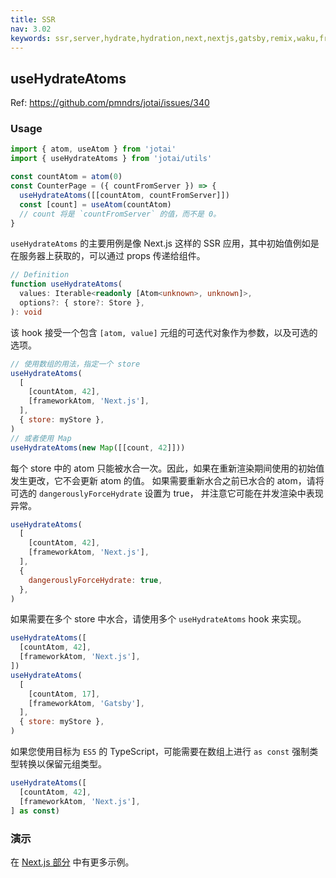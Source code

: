 ```yaml
---
title: SSR
nav: 3.02
keywords: ssr,server,hydrate,hydration,next,nextjs,gatsby,remix,waku,framework
---
```


## useHydrateAtoms

Ref: https://github.com/pmndrs/jotai/issues/340

### Usage

```js
import { atom, useAtom } from 'jotai'
import { useHydrateAtoms } from 'jotai/utils'

const countAtom = atom(0)
const CounterPage = ({ countFromServer }) => {
  useHydrateAtoms([[countAtom, countFromServer]])
  const [count] = useAtom(countAtom)
  // count 将是 `countFromServer` 的值，而不是 0。
}
```

`useHydrateAtoms` 的主要用例是像 Next.js 这样的 SSR 应用，其中初始值例如是在服务器上获取的，可以通过 props 传递给组件。

```ts
// Definition
function useHydrateAtoms(
  values: Iterable<readonly [Atom<unknown>, unknown]>,
  options?: { store?: Store },
): void
```

该 hook 接受一个包含 `[atom, value]` 元组的可迭代对象作为参数，以及可选的选项。

```js
// 使用数组的用法，指定一个 store
useHydrateAtoms(
  [
    [countAtom, 42],
    [frameworkAtom, 'Next.js'],
  ],
  { store: myStore },
)
// 或者使用 Map
useHydrateAtoms(new Map([[count, 42]]))
```

每个 store 中的 atom 只能被水合一次。因此，如果在重新渲染期间使用的初始值发生更改，它不会更新 atom 的值。
如果需要重新水合之前已水合的 atom，请将可选的 `dangerouslyForceHydrate` 设置为 true，
并注意它可能在并发渲染中表现异常。

```js
useHydrateAtoms(
  [
    [countAtom, 42],
    [frameworkAtom, 'Next.js'],
  ],
  {
    dangerouslyForceHydrate: true,
  },
)
```

如果需要在多个 store 中水合，请使用多个 `useHydrateAtoms` hook 来实现。

```js
useHydrateAtoms([
  [countAtom, 42],
  [frameworkAtom, 'Next.js'],
])
useHydrateAtoms(
  [
    [countAtom, 17],
    [frameworkAtom, 'Gatsby'],
  ],
  { store: myStore },
)
```

如果您使用目标为 `ES5` 的 TypeScript，可能需要在数组上进行 `as const` 强制类型转换以保留元组类型。

```ts
useHydrateAtoms([
  [countAtom, 42],
  [frameworkAtom, 'Next.js'],
] as const)
```

### 演示

<Stackblitz id="stackblitz-starters-b7cvxi" file="pages%2Findex.tsx" />

在 [Next.js 部分](../guides/nextjs.mdx) 中有更多示例。


